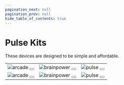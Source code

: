 ```yaml
---
pagination_next: null
pagination_prev: null
hide_table_of_contents: true
---
```



# Pulse Kits

These devices are designed to be simple and affordable.

<div style={{display: 'block',  justifyContent: 'center', alignItems: 'center', textAlign: 'center'}}>

<table>
<tr>
<td>
    <Zoom>
    <img alt="arcade" src="/img/catalog/brainclip-pulse-clips.png" />
    </Zoom>
    <Button
    style={{ margin: "10px" }}
    label="BrainClip"
    link="brainclip"
    />
</td>
<td>
    <Zoom>
    <img alt="brainpower" src="/img/catalog/brainsense-front45.png" />
    </Zoom>
    <Button
    style={{ margin: "10px" }}
    label="BrainSense"
    link="brainsense"
    />
</td>
<td>
    <Zoom>
    <img alt="pulse" src="/img/catalog/brainbot-front45.png" />
    </Zoom>
    <Button
    style={{ margin: "10px" }}
    label="BrainBot"
    link="brainbot"
    />
</td>
</tr>
<tr>
<td>
    <Zoom>
    <img alt="arcade" src="/img/catalog/braingamer-pulse.png" />
    </Zoom>
    <Button
    style={{ margin: "10px" }}
    label="BrainGamer"
    link="braingamer"
    />
</td>
<td>
    <Zoom>
    <img alt="brainpower" src="/img/catalog/brainpower-pulse.png" />
    </Zoom>
    <Button
    style={{ margin: "10px" }}
    label="BrainPower"
    link="brainpower"
    />
</td>
<td>
    <Zoom>
    <img alt="pulse" src="/img/catalog/braintronics-pulse.png" />
    </Zoom>
    <Button
    style={{ margin: "10px" }}
    label="BrainTronics"
    link="braintronics"
    />
</td>
</tr>
</table>



</div>


